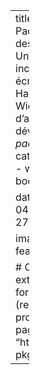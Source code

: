 ---
title: R Packages
description: |
  Un incontournable écrit par Hadley Wickham
  afin d'apprendre à développer
  des <em>packages</em> <code>R</code>.
categories:
- R
- website
- book

date: "2021-04-27T00:00:00Z"

image: featured.png

# Optional external URL for project (replaces project detail page).
website: "https://r-pkgs.org/"
---